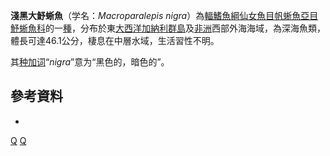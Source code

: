 {{Speciesbox 
| taxon = Macroparalepis nigra
| status = NE
| status_system = IUCN3.1
| authority = [[Maul|Maul]], 1965
| synonyms = * ''Longisudis nigra'', Maul, 1965 
|}}

'''淺黑大魣蜥魚'''（学名：''Macroparalepis nigra''）為[[輻鰭魚綱|輻鰭魚綱]][[仙女魚目|仙女魚目]][[帆蜥魚亞目|帆蜥魚亞目]][[魣蜥魚科|魣蜥魚科]]的一[[種|種]]，分布於東[[大西洋|大西洋]][[加納利群島|加納利群島]]及[[非洲|非洲]]西部外海海域，為深海魚類，體長可達46.1公分，棲息在中層水域，生活習性不明。

其[[种加词|种加词]]“''nigra''”意为“黑色的，暗色的”。

==參考資料==
*{{FishBase_species|genus=Macroparalepis|species=nigra|year=2016|month=7}}

{{Taxonbar|from=Q2544175}}

[[Category:大魣蜥魚屬|Q]]
[[Category:1965年描述的鱼类|Q]]